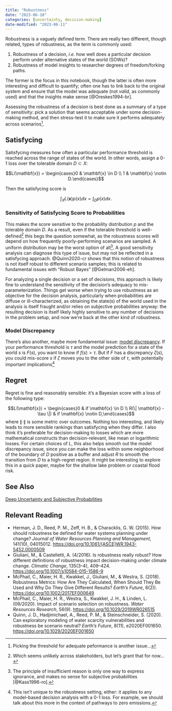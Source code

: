 ```yaml
---
title: "Robustness"
date: "2023-06-10"
categories: [uncertainty, decision-making]
date-modified: "2023-06-11"
---
```


Robustness is a vaguely defined term. There are really two different, though related, types of robustness, as the term is commonly used:

1. Robustness of a decision, *i.e.* how well does a particular decision perform under alternative states of the world (SOWs)?
2. Robustness of model insights to researcher degrees of freedom/forking paths.

The former is the focus in this notebook, though the latter is often more interesting and difficult to quantify; often one has to link back to the original system and ensure that the model was adequate (not *valid*, as commonly used) and that the insights make sense [@Oreskes1994-br].

Assessing the robustness of a decision is best done as a summary of a type of sensitivity: pick a solution that seems acceptable under some decision-making method, and then stress-test it to make sure it performs adequately across scenarios^[Picking the threshold for adequate peformance is another issue...]. 

## Satisfycing

Satisfycing measures how often a particular performance threshold is reached across the range of states of the world. In other words, assign a 0-1 loss over the tolerable domain $D \subset X$:

$$L(\mathbf{x}) = \begin{cases}0 & \mathbf{x} \in D \\ 1 & \mathbf{x} \notin D.\end{cases}$$

Then the satisfycing score is 

$$\int_X L(\mathbf{x}) p(x) dx = \int_D p(x) dx.$$

### Sensitivity of Satisfycing Score to Probabilities

This makes the score sensitive to the probability distribution $p$ and the tolerable domain $D$. As a result, even if the tolerable threshold is well-defined^[Which seems unlikely across stakeholders, but let's grant that for now...] this begs the question somewhat, as the robustness scores will depend on how frequently poorly-performing scenarios are sampled. A uniform distribution may be the worst option of all^[The principle of insufficient reason is only one way to express ignorance, and makes no sense for subjective probabilities [@Kass1996-ro].]. A good sensitivity analysis can diagnose this type of issue, but may not be reflected in a satisfycing approach. @Quinn2020-cr shows that this notion of robustness is not itself robust to different scenario samples; this is related to fundamental issues with "Robust Bayes" [@Gelman2006-eh].

For analyzing a single decision or a set of decisions, this approach is likely fine to understand the sensitivity of the decision's adequacy to mis-parameterization. Things get worse when trying to use robustness as an objective for the decision analysis, particularly when probabilities are diffuse or ill-characterized, as obtaining the state(s) of the world used in the analysis is itself fraught and/or relies on subjective probabilities anyway: the resulting decision is itself likely highly sensitive to any number of decisions in the problem setup, and now we're back at the other kind of robustness.

### Model Discrepancy

There's also another, maybe more fundamental issue: [model discrepancy](../model-discrepancy/). If your performance threshold is $\tau$ and the model prediction for a state of the world $s$ is $F(s)$, you want to know if $f(s) > \tau$. But if $F$ has a discrepancy $\zeta(s)$, you could mis-score $s$ if $\zeta$ moves you to the other side of $\tau$, with potentially important implications^[This isn't unique to the robustness setting, either: it applies to any model-based decision analysis with a 0-1 loss. For example, we should talk about this more in the context of pathways to zero emissions.]

## Regret

Regret is fine and reasonably sensible: it's a Bayesian score with a loss of the following type:

$$L(\mathbf{x}) = \begin{cases}0 & if \mathbf{x} \in D \\ R(\| \mathbf{x} - \tau \|) & if \mathbf{x} \notin D,\end{cases}$$
where $\| \cdot \|$ is some metric over outcomes. Nothing too interesting, and likely leads to more sensible rankings than satisfycing when they differ. I also think it's preferable for decision-making to losses which are more mathematical constructs than decision-relevant, like mean or logarithmic losses. For certain choices of $L$, this also helps smooth out the model discrepancy issue, since you can make the loss within some neighborhood of the boundary of $D$ positive as a buffer and adjust $R$ to smooth the transition from $D$ to a high-regret region. It might be interesting to explore this in a quick paper, maybe for the shallow lake problem or coastal flood risk.

## See Also

[Deep Uncertainty and Subjective Probabilities](../deep-uncertainty-subjective-probability/)

## Relevant Reading

- Herman, J. D., Reed, P. M., Zeff, H. B., & Characklis, G. W. (2015). How should robustness be defined for water systems planning under change? *Journal of Water Resources Planning and Management*, 141(10), 04015012. <https://doi.org/10.1061/(ASCE)WR.1943-5452.0000509>
- Giuliani, M., & Castelletti, A. (4/2016). Is robustness really robust? How different definitions of robustness impact decision-making under climate change. *Climatic Change*, 135(3–4), 409–424. <https://doi.org/10.1007/s10584-015-1586-9>
- McPhail, C., Maier, H. R., Kwakkel, J., Giuliani, M., & Westra, S. (2018). Robustness Metrics: How Are They Calculated, When Should They Be Used and Why Do They Give Different Results? *Earth’s Future*, 6(2)). <https://doi.org/10.1002/2017EF000649>
- McPhail, C., Maier, H. R., Westra, S., Kwakkel, J. H., & Linden, L. (09/2020). Impact of scenario selection on robustness. *Water Resources Research*, 56(9). <https://doi.org/10.1029/2019WR026515>
- Quinn, J. D., Hadjimichael, A., Reed, P. M., & Steinschneider, S. (2020). Can exploratory modeling of water scarcity vulnerabilities and robustness be scenario neutral? *Earth’s Future*, 8(11), e2020EF001650. <https://doi.org/10.1029/2020EF001650>


